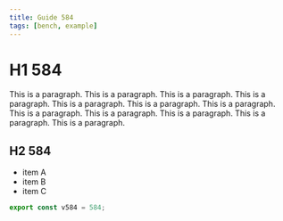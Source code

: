 ```yaml
---
title: Guide 584
tags: [bench, example]
---
```


# H1 584

This is a paragraph. This is a paragraph. This is a paragraph. This is a paragraph. This is a paragraph. This is a paragraph. This is a paragraph. This is a paragraph. This is a paragraph. This is a paragraph. This is a paragraph. This is a paragraph. 

## H2 584

- item A
- item B
- item C

```ts
export const v584 = 584;
```